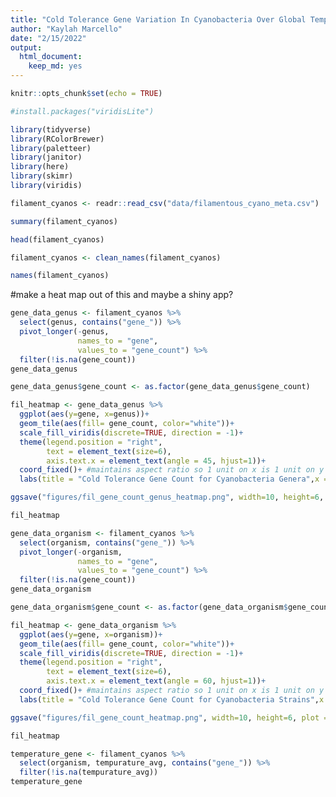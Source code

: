 ```yaml
---
title: "Cold Tolerance Gene Variation In Cyanobacteria Over Global Temperature Gradients"
author: "Kaylah Marcello"
date: "2/15/2022"
output: 
  html_document: 
    keep_md: yes
---
```


```r
knitr::opts_chunk$set(echo = TRUE)
```

```r
#install.packages("viridisLite")
```


```r
library(tidyverse)
library(RColorBrewer)
library(paletteer)
library(janitor)
library(here)
library(skimr)
library(viridis)
```

```r
filament_cyanos <- readr::read_csv("data/filamentous_cyano_meta.csv")
```

```r
summary(filament_cyanos)
```

```r
head(filament_cyanos)
```

```r
filament_cyanos <- clean_names(filament_cyanos)
```

```r
names(filament_cyanos)
```

#make a heat map out of this and maybe a shiny app?
```r
gene_data_genus <- filament_cyanos %>% 
  select(genus, contains("gene_")) %>% 
  pivot_longer(-genus,
               names_to = "gene",
               values_to = "gene_count") %>% 
  filter(!is.na(gene_count))
gene_data_genus
```

```r
gene_data_genus$gene_count <- as.factor(gene_data_genus$gene_count)
```

```r
fil_heatmap <- gene_data_genus %>%
  ggplot(aes(y=gene, x=genus))+
  geom_tile(aes(fill= gene_count, color="white"))+
  scale_fill_viridis(discrete=TRUE, direction = -1)+
  theme(legend.position = "right",
        text = element_text(size=6),
        axis.text.x = element_text(angle = 45, hjust=1))+
  coord_fixed()+ #maintains aspect ratio so 1 unit on x is 1 unit on y
  labs(title = "Cold Tolerance Gene Count for Cyanobacteria Genera",x = "Genome", y = "Gene")

ggsave("figures/fil_gene_count_genus_heatmap.png", width=10, height=6, plot = fil_heatmap, dpi = 200)

fil_heatmap 
```

```r
gene_data_organism <- filament_cyanos %>% 
  select(organism, contains("gene_")) %>% 
  pivot_longer(-organism,
               names_to = "gene",
               values_to = "gene_count") %>% 
  filter(!is.na(gene_count))
gene_data_organism
```

```r
gene_data_organism$gene_count <- as.factor(gene_data_organism$gene_count)
```


```r
fil_heatmap <- gene_data_organism %>%
  ggplot(aes(y=gene, x=organism))+
  geom_tile(aes(fill= gene_count, color="white"))+
  scale_fill_viridis(discrete=TRUE, direction = -1)+
  theme(legend.position = "right",
        text = element_text(size=6),
        axis.text.x = element_text(angle = 60, hjust=1))+
  coord_fixed()+ #maintains aspect ratio so 1 unit on x is 1 unit on y
  labs(title = "Cold Tolerance Gene Count for Cyanobacteria Strains",x = "Genome", y = "Gene")

ggsave("figures/fil_gene_count_heatmap.png", width=10, height=6, plot = fil_heatmap, dpi = 200)

fil_heatmap 
```

```r
temperature_gene <- filament_cyanos %>% 
  select(organism, tempurature_avg, contains("gene_")) %>% 
  filter(!is.na(tempurature_avg))
temperature_gene
```




